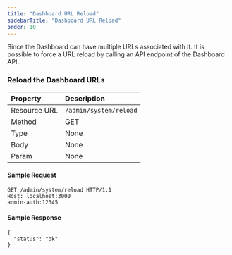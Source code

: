 ```yaml
---
title: "Dashboard URL Reload"
sidebarTitle: "Dashboard URL Reload"
order: 10
---
```


Since the Dashboard can have multiple URLs associated with it. It is possible to force a URL reload by calling an API endpoint of the Dashboard API.

### Reload the Dashboard URLs

| **Property** | **Description**        |
| :------------ | :---------------------- |
| Resource URL | `/admin/system/reload` |
| Method       | GET                    |
| Type         | None                   |
| Body         | None                   |
| Param        | None                   |

#### Sample Request

```{.copyWrapper}
GET /admin/system/reload HTTP/1.1
Host: localhost:3000
admin-auth:12345
```

#### Sample Response
```
{
  "status": "ok"
}
```